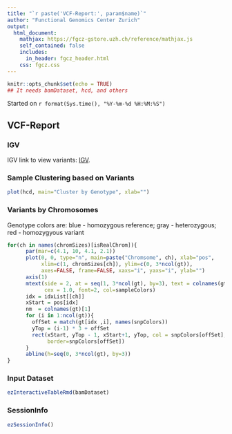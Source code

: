 ```yaml
---
title: "`r paste('VCF-Report:', param$name)`"
author: "Functional Genomics Center Zurich"
output: 
  html_document:
    mathjax: https://fgcz-gstore.uzh.ch/reference/mathjax.js
    self_contained: false
    includes:
      in_header: fgcz_header.html
    css: fgcz.css
---
```


```r
knitr::opts_chunk$set(echo = TRUE)
## It needs bamDataset, hcd, and others
```
Started on `r format(Sys.time(), "%Y-%m-%d %H:%M:%S")`

## VCF-Report {.tabset}

### IGV
IGV link to view variants: [IGV](igv.jnlp).

### Sample Clustering based on Variants

```r
plot(hcd, main="Cluster by Genotype", xlab="")
```

### Variants by Chromosomes
Genotype colors are: blue - homozygous reference; gray - heterozygous; red - homozygyous variant

```r
for(ch in names(chromSizes)[isRealChrom]){
      par(mar=c(4.1, 10, 4.1, 2.1))
      plot(0, 0, type="n", main=paste("Chromsome", ch), xlab="pos", 
           xlim=c(1, chromSizes[ch]), ylim=c(0, 3*ncol(gt)),
           axes=FALSE, frame=FALSE, xaxs="i", yaxs="i", ylab="")
      axis(1)
      mtext(side = 2, at = seq(1, 3*ncol(gt), by=3), text = colnames(gt), las=2,
            cex = 1.0, font=2, col=sampleColors)
      idx = idxList[[ch]]
      xStart = pos[idx]
      nm  = colnames(gt)[1]
      for (i in 1:ncol(gt)){
        offSet = match(gt[idx ,i], names(snpColors))
        yTop = (i-1) * 3 + offSet
        rect(xStart, yTop - 1, xStart+1, yTop, col = snpColors[offSet],
             border=snpColors[offSet])
      }
      abline(h=seq(0, 3*ncol(gt), by=3))
}
```

### Input Dataset
```r
ezInteractiveTableRmd(bamDataset)
```

### SessionInfo
```r
ezSessionInfo()
```
